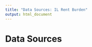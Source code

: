 ```yaml
---
title: "Data Sources: IL Rent Burden"
output: html_document
---
```


<style type="text/css">
.title {
  display: none;
}

</style>

<div class="row" style="padding-top: 0px;"> 
<div class="col-sm-10">

# Data Sources #




